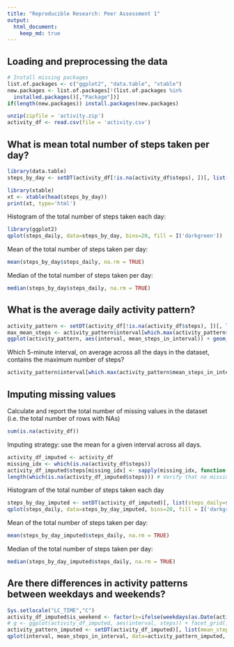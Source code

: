 ```yaml
---
title: "Reproducible Research: Peer Assessment 1"
output: 
  html_document:
    keep_md: true
---
```



## Loading and preprocessing the data
```r
# Install missing packages
list.of.packages <- c("ggplot2", "data.table", "xtable")
new.packages <- list.of.packages[!(list.of.packages %in%     
  installed.packages()[,"Package"])]
if(length(new.packages)) install.packages(new.packages)

unzip(zipfile = 'activity.zip')
activity_df <- read.csv(file = 'activity.csv')
```


## What is mean total number of steps taken per day?
```r
library(data.table)
steps_by_day <- setDT(activity_df[!is.na(activity_df$steps), ])[, list(steps_daily=sum(steps)), by = 'date']
```
```r
library(xtable)
xt <- xtable(head(steps_by_day))
print(xt, type='html')
```

Histogram of the total number of steps taken each day:
```r
library(ggplot2)
qplot(steps_daily, data=steps_by_day, bins=20, fill = I('darkgreen'))
```

Mean of the total number of steps taken per day:
```r
mean(steps_by_day$steps_daily, na.rm = TRUE)
```
Median of the total number of steps taken per day:
```r
median(steps_by_day$steps_daily, na.rm = TRUE)
```




## What is the average daily activity pattern?
```r
activity_pattern <- setDT(activity_df[!is.na(activity_df$steps), ])[, list(mean_steps_in_interval=mean(steps)), by = 'interval']
max_mean_steps <- activity_pattern$interval[which.max(activity_pattern$mean_steps_in_interval)]
ggplot(activity_pattern, aes(interval, mean_steps_in_interval)) + geom_line() + geom_vline(xintercept = max_mean_steps, col='red', lwd=1)
```

Which 5-minute interval, on average across all the days in the dataset, contains the maximum number of steps?
```r
activity_pattern$interval[which.max(activity_pattern$mean_steps_in_interval)]
```

## Imputing missing values
Calculate and report the total number of missing values in the dataset (i.e. the total number of rows with NAs)
```r
sum(is.na(activity_df))
```
Imputing strategy: use the mean for a given interval across all days.
```r
activity_df_imputed <- activity_df
missing_idx <- which(is.na(activity_df$steps))
activity_df_imputed$steps[missing_idx] <- sapply(missing_idx, function(idx) activity_pattern$mean_steps_in_interval[which(activity_pattern$interval==activity_df$interval[idx])] )
length(which(is.na(activity_df_imputed$steps))) # Verify that no missing values remained
```
Histogram of the total number of steps taken each day
```r
steps_by_day_imputed <- setDT(activity_df_imputed)[, list(steps_daily=sum(steps)), by = 'date']
qplot(steps_daily, data=steps_by_day_imputed, bins=20, fill = I('darkgreen'))
```

Mean of the total number of steps taken per day:
```r
mean(steps_by_day_imputed$steps_daily, na.rm = TRUE)
```
Median of the total number of steps taken per day:
```r
median(steps_by_day_imputed$steps_daily, na.rm = TRUE)
```


## Are there differences in activity patterns between weekdays and weekends?
```r
Sys.setlocale("LC_TIME","C")
activity_df_imputed$is_weekend <- factor(x=ifelse(weekdays(as.Date(activity_df_imputed$date)) %in% c('Saturday', 'Sunday'),'weekend', 'weekday'))
# g <- ggplot(activity_df_imputed, aes(interval, steps)) + facet_grid()
activity_pattern_imputed <- setDT(activity_df_imputed)[, list(mean_steps_in_interval=mean(steps)), by = c('interval', 'is_weekend') ]
qplot(interval, mean_steps_in_interval, data=activity_pattern_imputed, facets = is_weekend~., geom='line', ylab='Number of steps', xlab='Interval', color=I('blue'))
```
